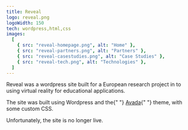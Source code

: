 ```yaml
---
title: Reveal
logo: reveal.png
logoWidth: 150
tech: wordpress,html,css
images:
  [
    { src: "reveal-homepage.png", alt: "Home" },
    { src: "reveal-partners.png", alt: "Partners" },
    { src: "reveal-casestudies.png", alt: "Case Studies" },
    { src: "reveal-tech.png", alt: "Technologies" },
  ]
---
```


Reveal was a wordpress site built for a European research project in to using virtual reality for educational applications.

The site was built using Wordpress and the{" "} <a href="https://avada.theme-fusion.com/" target="_blank" >Avada</a>{" "} theme, with some custom CSS.

Unfortunately, the site is no longer live.
